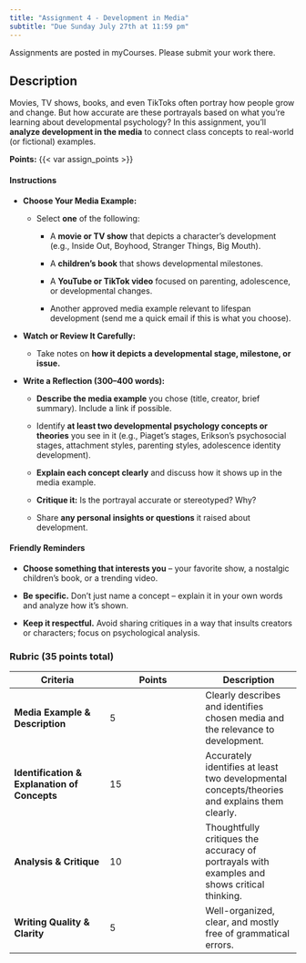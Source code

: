 ```yaml
---
title: "Assignment 4 - Development in Media"
subtitle: "Due Sunday July 27th at 11:59 pm"
---
```


::: callout-important
Assignments are posted in myCourses. Please submit your work there.
:::

## Description

Movies, TV shows, books, and even TikToks often portray how people grow and change. But how accurate are these portrayals based on what you’re learning about developmental psychology? In this assignment, you’ll **analyze development in the media** to connect class concepts to real-world (or fictional) examples.

**Points:** {{< var assign_points >}}

#### **Instructions**

-   **Choose Your Media Example:**

    -   Select **one** of the following:

        -   A **movie or TV show** that depicts a character’s development (e.g., Inside Out, Boyhood, Stranger Things, Big Mouth).

        -   A **children’s book** that shows developmental milestones.

        -   A **YouTube or TikTok video** focused on parenting, adolescence, or developmental changes.

        -   Another approved media example relevant to lifespan development (send me a quick email if this is what you choose).

-   **Watch or Review It Carefully:**

    -   Take notes on **how it depicts a developmental stage, milestone, or issue.**

-   **Write a Reflection (300–400 words):**

    -   **Describe the media example** you chose (title, creator, brief summary). Include a link if possible.

    -   Identify **at least two developmental psychology concepts or theories** you see in it (e.g., Piaget’s stages, Erikson’s psychosocial stages, attachment styles, parenting styles, adolescence identity development).

    -   **Explain each concept clearly** and discuss how it shows up in the media example.

    -   **Critique it:** Is the portrayal accurate or stereotyped? Why?

    -   Share **any personal insights or questions** it raised about development.

#### **Friendly Reminders**

-   **Choose something that interests you** – your favorite show, a nostalgic children’s book, or a trending video.

-   **Be specific.** Don’t just name a concept – explain it in your own words and analyze how it’s shown.

-   **Keep it respectful.** Avoid sharing critiques in a way that insults creators or characters; focus on psychological analysis.

### **Rubric (35 points total)**

| Criteria | Points | Description |
|----|----|----|
| **Media Example & Description** | 5 | Clearly describes and identifies chosen media and the relevance to development. |
| **Identification & Explanation of Concepts** | 15 | Accurately identifies at least two developmental concepts/theories and explains them clearly. |
| **Analysis & Critique** | 10 | Thoughtfully critiques the accuracy of portrayals with examples and shows critical thinking. |
| **Writing Quality & Clarity** | 5 | Well-organized, clear, and mostly free of  grammatical errors. |
